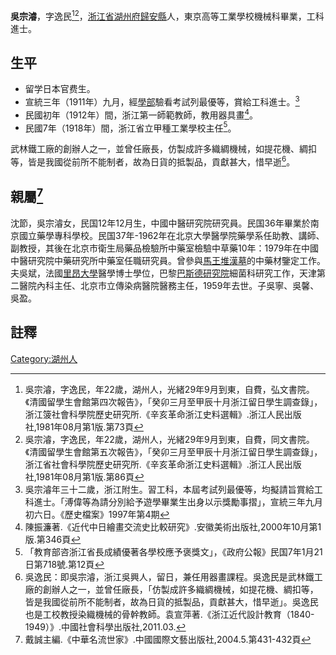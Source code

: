 {{明清人物信息框
| 姓名 = 吳宗濬
| 原名 =
| 圖片名稱=  
| 圖片大小 = 220px
| 圖片說明 =  
| 最高職務 =  
| 國家 = 大清
| 爵位 =
| 籍貫 = [[浙江省|浙江省]][[湖州府|湖州府]][[歸安縣|歸安縣]]
| 族裔 =  
| 旗籍 =  
| 字號 = 字逸民
| 諡號 = 
| 出生日期 = 
| 出生地點 = 
| 逝世日期 =  
| 逝世地點 = 
| 墓葬 = 
| 配偶 = 沈毓珠，字星聯。雅擅詩文，著有《琴韻月圓軒稿》<ref>《清閨秀藝文略》卷三，[[單士厘|單士厘]]，《浙江圖書館報》，民國17年第1期，第37頁</ref>、《蛩吟集》行於世。
| 親屬 = 沈節、吳斌、沈毓英、[[王賚祺|王賚祺]]
| 出身 = 
* 宣統三年進士出身
| 經歷 = 
| 著作 = 《書》
*
*
*
}}
'''吳宗濬'''{{BD|1884年||？年||catIdx=W吳}}，字逸民<ref>吳宗濬，字逸民，年22歲，湖州人，光緒29年9月到東，自費，弘文書院。《清國留學生會館第四次報告》，「癸卯三月至甲辰十月浙江留日學生調查錄」，浙江箥社會科學院歷史研究所.《辛亥革命浙江史料選輯》.浙江人民出版社,1981年08月第1版.第73頁</ref><ref>吳宗濬，字逸民，年22歲，湖州人，光緒29年9月到東，自費，同文書院。《清國留學生會館第五次報告》，「癸卯三月至甲辰十月浙江留日學生調查錄」，浙江省社會科學院歷史研究所.《辛亥革命浙江史料選輯》.浙江人民出版社,1981年08月第1版.第86頁</ref>，[[浙江省|浙江省]][[湖州府|湖州府]][[歸安縣|歸安縣]]人，東京高等工業學校機械科畢業，工科進士。

== 生平 ==
* 留学日本官费生。
* 宣統三年（1911年）九月，經[[學部|學部]]驗看考試列最優等，賞給工科進士。<ref>吳宗濬年三十二歲，浙江附生。習工科，本屆考試列最優等，均擬請旨賞給工科進士。「溥偉等為請分別給予遊學畢業生出身以示獎勵事摺」，宣統三年九月初六日。《歷史檔案》1997年第4期</ref>
* 民國初年（1912年）間，浙江第一師範教師，教用器具畫<ref>陳振濂著.《近代中日繪畫交流史比較研究》.安徽美術出版社,2000年10月第1版.第346頁</ref>。
* 民國7年（1918年）間，浙江省立甲種工業學校主任<ref>「教育部咨浙江省長成績優著各學校應予褒獎文」，《政府公報》民国7年1月21日第718號.第12頁</ref>。

武林鐵工廠的創辦人之一，並曾任廠長，仿製成許多織綢機械，如提花機、綢扣等，皆是我國從前所不能制者，故為日貨的抵製品，貢獻甚大，惜早逝<ref>吳逸民：即吳宗濬，浙江吳興人，留日，兼任用器畫課程。吳逸民是武林鐵工廠的創辦人之一，並曾任廠長，「仿製成許多織綢機械，如提花機、綢扣等，皆是我國從前所不能制者，故為日貨的抵製品，貢獻甚大，惜早逝」。吳逸民也是工校教授染織機械的骨幹教師。袁宣萍著.《浙江近代設計教育（1840-1949）》.中國社會科學出版社,2011.03.</ref>。
== 親屬<ref>戴誠主編.《中華名流世家》.中國國際文藝出版社,2004.5.第431-432頁</ref> ==
沈節，吳宗濬女，民国12年12月生，中國中醫研究院研究員。民国36年畢業於南京國立藥學專科學校。民国37年-1962年在北京大學醫學院藥學系任助教、講師、副教授，其後在北京市衛生局藥品檢驗所中藥室檢驗中草藥10年：1979年在中國中醫研究院中藥研究所中藥室任職研究員。曾參與[[馬王堆漢墓|馬王堆漢墓]]的中藥材鑒定工作。夫吳斌，法國[[里昂大學|里昂大學]]醫學博士學位，巴黎[[巴斯德研究院|巴斯德研究院]]細菌科研究工作，天津第二醫院內科主任、北京市立傳染病醫院醫務主任，1959年去世。子吳寧、吳馨、吳盈。

==註釋==
{{reflist}}
{{宣統三年游學畢業進士}}
{{DEFAULTSORT:W吳宗濬}}
[[Category:湖州人|Category:湖州人]]